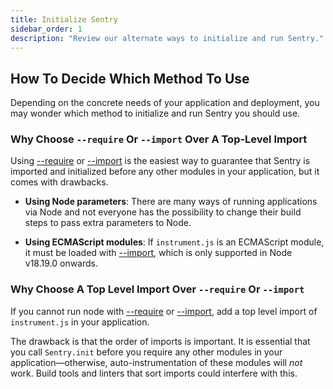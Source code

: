 ```yaml
---
title: Initialize Sentry
sidebar_order: 1
description: "Review our alternate ways to initialize and run Sentry."
---
```


<PageGrid />

## How To Decide Which Method To Use

Depending on the concrete needs of your application and deployment, you may wonder which method to initialize and run Sentry you should use.

### Why Choose `--require` Or `--import` Over A Top-Level Import

Using [--require](https://nodejs.org/api/cli.html#-r---require-module) or [--import](https://nodejs.org/api/cli.html#--importmodule) is the easiest way to guarantee that Sentry is imported and initialized before any other modules in your application, but it comes with drawbacks.

- **Using Node parameters**: There are many ways of running applications via Node and not everyone has the possibility to change their build steps to pass extra parameters to Node.

- **Using ECMAScript modules**: If `instrument.js` is an ECMAScript module, it must be loaded with [--import](https://nodejs.org/api/cli.html#--importmodule), which is only supported in Node v18.19.0 onwards.

### Why Choose A Top Level Import Over `--require` Or `--import`

If you cannot run node with [--require](https://nodejs.org/api/cli.html#-r---require-module) or [--import](https://nodejs.org/api/cli.html#--importmodule), add a top level import of `instrument.js` in your application.

The drawback is that the order of imports is important. It is essential that you call `Sentry.init` before you require any other modules in your application—otherwise, auto-instrumentation of these modules will _not_ work. Build tools and linters that sort imports could interfere with this.
